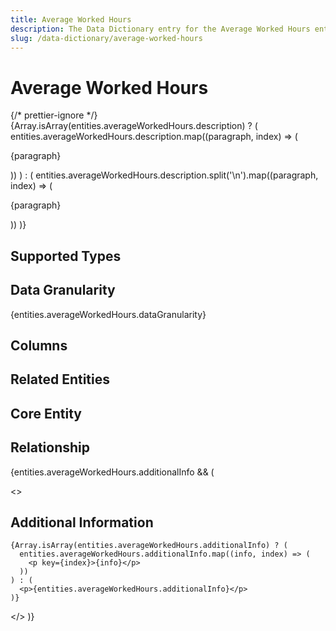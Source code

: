 ```yaml
---
title: Average Worked Hours
description: The Data Dictionary entry for the Average Worked Hours entity
slug: /data-dictionary/average-worked-hours
---
```



# Average Worked Hours

{/* prettier-ignore */}
{Array.isArray(entities.averageWorkedHours.description) ? (
  entities.averageWorkedHours.description.map((paragraph, index) => (
    <p key={index}>{paragraph}</p>
))
) : (
entities.averageWorkedHours.description.split('\n').map((paragraph, index) => (

<p key={index}>{paragraph}</p>
)) )}

## Supported Types

<SupportedTypesTable
  supportedTypes={entities.averageWorkedHours.supportedTypes}
/>

## Data Granularity

{entities.averageWorkedHours.dataGranularity}

## Columns

<ColumnsTable columns={entities.averageWorkedHours.columns} />

## Related Entities

<RelatedEntitiesList
  relatedEntities={entities.averageWorkedHours.relatedEntities}
/>

## Core Entity

<CoreEntityTable coreEntities={entities.averageWorkedHours.coreEntity} />

## Relationship

<RelationshipTable
  relationship={entities.averageWorkedHours.relationship}
  simple={true}
/>

{entities.averageWorkedHours.additionalInfo && (

  <>
    <h2>Additional Information</h2>

    {Array.isArray(entities.averageWorkedHours.additionalInfo) ? (
      entities.averageWorkedHours.additionalInfo.map((info, index) => (
        <p key={index}>{info}</p>
      ))
    ) : (
      <p>{entities.averageWorkedHours.additionalInfo}</p>
    )}

  </>
)}
